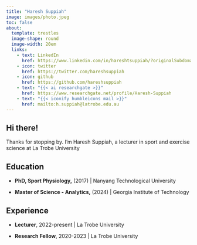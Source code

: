 ```yaml
---
title: "Haresh Suppiah"
image: images/photo.jpeg
toc: false
about: 
  template: trestles
  image-shape: round
  image-width: 20em
  links:
    - text: LinkedIn
      href: https://www.linkedin.com/in/hareshtsuppiah/?originalSubdomain=au
    - icon: twitter
      href: https://twitter.com/hareshsuppiah
    - icon: github
      href: https://github.com/hareshsuppiah
    - text: "{{< ai researchgate >}}"
      href: https://www.researchgate.net/profile/Haresh-Suppiah
    - text: "{{< iconify humbleicons mail >}}"
      href: mailto:h.suppiah@latrobe.edu.au
---
```


## Hi there!

| 

Thanks for stopping by. I'm Haresh Suppiah, a lecturer in sport and exercise science at La Trobe University

## Education

| 

-   **PhD, Sport Physiology,** (2017) \| Nanyang Technological University

-   **Master of Science - Analytics,** (2024) \| Georgia Institute of Technology

## Experience

| 

-   **Lecturer**, 2022-present \| La Trobe University

-   **Research Fellow**, 2020-2023 \| La Trobe University
